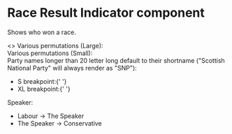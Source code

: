 
<Meta title="Elections|GE2019/Race Result Indicator" component={RaceResult} />

# Race Result Indicator component

Shows who won a race.

<Preview>
  <Story name="Examples">
    <>
      Various permutations (Large):
      <div style={{ width: '100%' }}>
        <RaceResult breakpoint="XL" incumbent="Labour" winner="Labour" />
        <RaceResult breakpoint="XL" incumbent="Conservative" winner="Labour" />
        <RaceResult breakpoint="XL" incumbent="Labour" winner="Conservative" />
        <RaceResult breakpoint="XL" incumbent="Liberal Democrats" winner="Liberal Democrats" />
        <RaceResult breakpoint="XL" incumbent="Conservative" winner="Liberal Democrats" />
        <RaceResult breakpoint="XL" incumbent="Green" winner="Green" />
      </div>
      Various permutations (Small):
      <div style={{ width: '100%' }}>
        <RaceResult breakpoint="S" incumbent="Labour" winner="Labour" />
        <RaceResult breakpoint="S" incumbent="Conservative" winner="Labour" />
        <RaceResult breakpoint="S" incumbent="Labour" winner="Conservative" />
        <RaceResult breakpoint="S" incumbent="Liberal Democrats" winner="Liberal Democrats" />
        <RaceResult breakpoint="S" incumbent="Conservative" winner="Liberal Democrats" />
        <RaceResult breakpoint="S" incumbent="Green" winner="Green" />
      </div>
      Party names longer than 20 letter long default to their shortname ("Scottish National Party"
      will always render as "SNP"):
      <div style={{ width: '100%' }}>
        <ul>
          <li>
            S breakpoint:{' '}
            <RaceResult breakpoint="S" incumbent="Labour" winner="Scottish National Party" />
          </li>
          <li>
            XL breakpoint:{' '}
            <RaceResult breakpoint="XL" incumbent="Conservative" winner="Scottish National Party" />
          </li>
        </ul>
      </div>
      Speaker:
      <div style={{ width: '100%' }}>
        <ul>
          <li>
            Labour -> The Speaker
            <RaceResult breakpoint="S" incumbent="Labour" winner="The Speaker" />
          </li>
          <li>
            The Speaker -> Conservative
            <RaceResult breakpoint="S" incumbent="The Speaker" winner="Conservative" />
          </li>
        </ul>
      </div>
    </>
  </Story>
</Preview>
